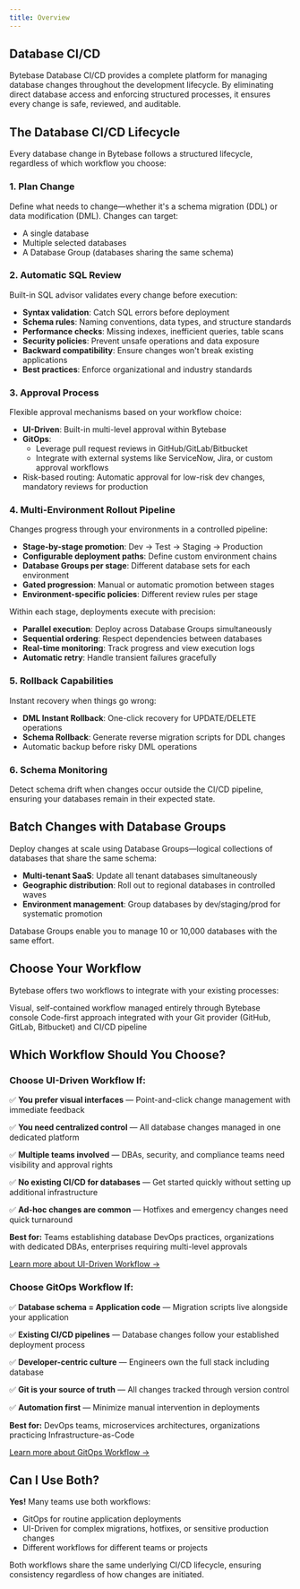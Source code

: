 ```yaml
---
title: Overview
---
```


<Card
  title="Tutorial: First Schema Change in 5 Minutes"
  icon="graduation-cap"
  href="/tutorials/first-schema-change"
  horizontal
/>

## Database CI/CD

Bytebase Database CI/CD provides a complete platform for managing database changes throughout the development lifecycle. By eliminating direct database access and enforcing structured processes, it ensures every change is safe, reviewed, and auditable.

## The Database CI/CD Lifecycle

Every database change in Bytebase follows a structured lifecycle, regardless of which workflow you choose:

### 1. **Plan Change**

Define what needs to change—whether it's a schema migration (DDL) or data modification (DML). Changes can target:

- A single database
- Multiple selected databases
- A Database Group (databases sharing the same schema)

### 2. **Automatic SQL Review**

Built-in SQL advisor validates every change before execution:

- **Syntax validation**: Catch SQL errors before deployment
- **Schema rules**: Naming conventions, data types, and structure standards
- **Performance checks**: Missing indexes, inefficient queries, table scans
- **Security policies**: Prevent unsafe operations and data exposure
- **Backward compatibility**: Ensure changes won't break existing applications
- **Best practices**: Enforce organizational and industry standards

### 3. **Approval Process**

Flexible approval mechanisms based on your workflow choice:

- **UI-Driven**: Built-in multi-level approval within Bytebase
- **GitOps**:
  - Leverage pull request reviews in GitHub/GitLab/Bitbucket
  - Integrate with external systems like ServiceNow, Jira, or custom approval workflows
- Risk-based routing: Automatic approval for low-risk dev changes, mandatory reviews for production

### 4. **Multi-Environment Rollout Pipeline**

Changes progress through your environments in a controlled pipeline:

- **Stage-by-stage promotion**: Dev → Test → Staging → Production
- **Configurable deployment paths**: Define custom environment chains
- **Database Groups per stage**: Different database sets for each environment
- **Gated progression**: Manual or automatic promotion between stages
- **Environment-specific policies**: Different review rules per stage

Within each stage, deployments execute with precision:

- **Parallel execution**: Deploy across Database Groups simultaneously
- **Sequential ordering**: Respect dependencies between databases
- **Real-time monitoring**: Track progress and view execution logs
- **Automatic retry**: Handle transient failures gracefully

### 5. **Rollback Capabilities**

Instant recovery when things go wrong:

- **DML Instant Rollback**: One-click recovery for UPDATE/DELETE operations
- **Schema Rollback**: Generate reverse migration scripts for DDL changes
- Automatic backup before risky DML operations

### 6. **Schema Monitoring**

Detect schema drift when changes occur outside the CI/CD pipeline, ensuring your databases remain in their expected state.

## Batch Changes with Database Groups

Deploy changes at scale using Database Groups—logical collections of databases that share the same schema:

- **Multi-tenant SaaS**: Update all tenant databases simultaneously
- **Geographic distribution**: Roll out to regional databases in controlled waves
- **Environment management**: Group databases by dev/staging/prod for systematic promotion

Database Groups enable you to manage 10 or 10,000 databases with the same effort.

## Choose Your Workflow

Bytebase offers two workflows to integrate with your existing processes:

<CardGroup cols={2}>
  <Card title="UI-Driven Workflow" icon="mouse-pointer">
    Visual, self-contained workflow managed entirely through Bytebase console
  </Card>
  <Card title="GitOps Workflow" icon="git-branch">
    Code-first approach integrated with your Git provider (GitHub, GitLab, Bitbucket) and CI/CD
    pipeline
  </Card>
</CardGroup>

## Which Workflow Should You Choose?

### Choose UI-Driven Workflow If:

✅ **You prefer visual interfaces** — Point-and-click change management with immediate feedback

✅ **You need centralized control** — All database changes managed in one dedicated platform

✅ **Multiple teams involved** — DBAs, security, and compliance teams need visibility and approval rights

✅ **No existing CI/CD for databases** — Get started quickly without setting up additional infrastructure

✅ **Ad-hoc changes are common** — Hotfixes and emergency changes need quick turnaround

**Best for:** Teams establishing database DevOps practices, organizations with dedicated DBAs, enterprises requiring multi-level approvals

[Learn more about UI-Driven Workflow →](/change-database/plan)

### Choose GitOps Workflow If:

✅ **Database schema = Application code** — Migration scripts live alongside your application

✅ **Existing CI/CD pipelines** — Database changes follow your established deployment process

✅ **Developer-centric culture** — Engineers own the full stack including database

✅ **Git is your source of truth** — All changes tracked through version control

✅ **Automation first** — Minimize manual intervention in deployments

**Best for:** DevOps teams, microservices architectures, organizations practicing Infrastructure-as-Code

[Learn more about GitOps Workflow →](/vcs-integration/overview)

## Can I Use Both?

**Yes!** Many teams use both workflows:

- GitOps for routine application deployments
- UI-Driven for complex migrations, hotfixes, or sensitive production changes
- Different workflows for different teams or projects

Both workflows share the same underlying CI/CD lifecycle, ensuring consistency regardless of how changes are initiated.
